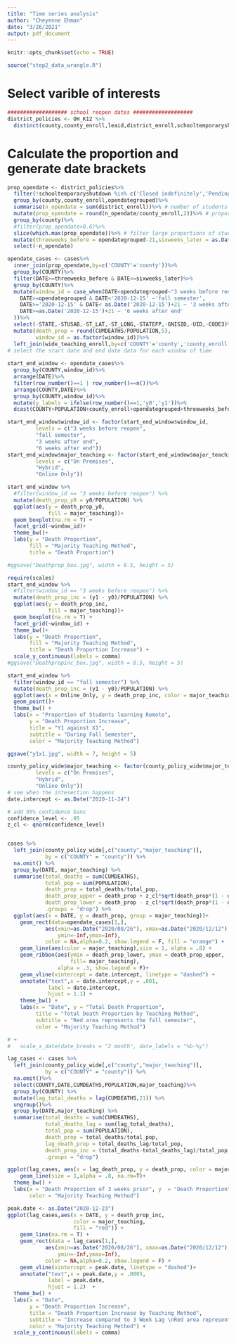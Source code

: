 ```yaml
---
title: "Time series analysis"
author: "Cheyenne Ehman"
date: "3/26/2021"
output: pdf_document
---
```


```r
knitr::opts_chunk$set(echo = TRUE)
```

```r
source("step2_data_wrangle.R")
```

# Select varible of interests

```r
################### school reopen dates ################### 
district_policies <- OH_K12 %>%
  distinct(county,county_enroll,leaid,district_enroll,schooltemporaryshutdown,opendategrouped,teachingmethod)
```

# Calculate the proportion and generate date brackets

```r
prop_opendate <- district_policies%>%
  filter(!schooltemporaryshutdown %in% c('Closed indefinitely','Pending','Unknown'))%>%
  group_by(county,county_enroll,opendategrouped)%>%
  summarise(n_opendate = sum(district_enroll))%>% # number of students under certain date for each county
  mutate(prop_opendate = round(n_opendate/county_enroll,2))%>% # proportion
  group_by(county)%>%
  #filter(prop_opendate>0.6)%>% 
  slice(which.max(prop_opendate))%>% # filter large proportions of students with same reopen dates #can be replaced with # slice(which.max(prop_opendate))#
  mutate(threeweeks_before = opendategrouped-21,sixweeks_later = as.Date('2020-12-15')+42)%>%
  select(-n_opendate)
```

```r
opendate_cases <- cases%>%
  inner_join(prop_opendate,by=c('COUNTY'='county'))%>%
  group_by(COUNTY)%>%
  filter(DATE>=threeweeks_before & DATE<=sixweeks_later)%>%
  group_by(COUNTY)%>%
  mutate(window_id = case_when(DATE<opendategrouped~"3 weeks before reopen",
    DATE>=opendategrouped & DATE<'2020-12-15' ~'fall semester',
    DATE>='2020-12-15' & DATE< as.Date('2020-12-15')+21 ~ '3 weeks after end',
    DATE>=as.Date('2020-12-15')+21 ~ '6 weeks after end'
  ))%>%
  select(-STATE,-STUSAB,-ST_LAT,-ST_LONG,-STATEFP,-GNISID,-UID,-CODE3)%>%
  mutate(death_prop = round(CUMDEATHS/POPULATION,5),
         window_id = as.factor(window_id))%>%
  left_join(wide_teaching_enroll,by=c('COUNTY'='county','county_enroll'))
# select the start date and end date data for each window of time
  
start_end_window <- opendate_cases%>%
  group_by(COUNTY,window_id)%>%
  arrange(DATE)%>%
  filter(row_number()==1 | row_number()==n())%>%
  arrange(COUNTY,DATE)%>%
  group_by(COUNTY,window_id)%>%
  mutate(y_labels = ifelse(row_number()==1,'y0','y1'))%>%
  dcast(COUNTY+POPULATION+county_enroll+opendategrouped+threeweeks_before+sixweeks_later+Online_Only+Hybrid+On_Premises+window_id+major_teaching~y_labels,value.var = 'CUMDEATHS')
```


```r
start_end_window$window_id <- factor(start_end_window$window_id,
         levels = c("3 weeks before reopen",
         "fall semester",
         "3 weeks after end",
         "6 weeks after end"))
start_end_window$major_teaching <- factor(start_end_window$major_teaching,
         levels = c("On Premises",
         "Hybrid",
         "Online Only"))

start_end_window %>%
  #filter(window_id == "3 weeks before reopen") %>%
  mutate(death_prop_y0 = y0/POPULATION) %>%
  ggplot(aes(y = death_prop_y0, 
             fill = major_teaching))+ 
  geom_boxplot(na.rm = T) +
  facet_grid(~window_id)+ 
  theme_bw()+ 
  labs(y = "Death Proportion",
       fill = "Majority Teaching Method",
       title = "Death Proportion")

#ggsave("Deathprop_box.jpg", width = 8.5, height = 5)

require(scales)
start_end_window %>%
  #filter(window_id == "3 weeks before reopen") %>%
  mutate(death_prop_inc = (y1 - y0)/POPULATION) %>%
  ggplot(aes(y = death_prop_inc, 
             fill = major_teaching))+ 
  geom_boxplot(na.rm = T) +
  facet_grid(~window_id) + 
  theme_bw()+ 
  labs(y = "Death Proportion",
       fill = "Majority Teaching Method",
       title = "Death Proportion Increase") + 
  scale_y_continuous(labels = comma)
#ggsave("Deathpropinc_box.jpg", width = 8.5, height = 5)
```

```r
start_end_window %>%
  filter(window_id == "fall semester") %>%
  mutate(death_prop_inc = (y1 - y0)/POPULATION) %>%
  ggplot(aes(x = Online_Only, y = death_prop_inc, color = major_teaching)) + 
  geom_point()+ 
  theme_bw() + 
  labs(x = "Proportion of Students learning Remote",
       y = "Death Proportion Increase",
       title = "Y1 against X1",
       subtitle = "During Fall Semester",
       color = "Majority Teaching Method")

ggsave("y1x1.jpg", width = 7, height = 5)
```


```r
county_policy_wide$major_teaching <- factor(county_policy_wide$major_teaching,
         levels = c("On Premises",
         "Hybrid",
         "Online Only"))
# see when the intesection happens
date.intercept <- as.Date("2020-11-24")

# add 95% confidence bans
confidence_level <- .95
z_cl <- qnorm(confidence_level)


cases %>%
  left_join(county_policy_wide[,c("county","major_teaching")],
            by = c("COUNTY" = "county")) %>%
  na.omit() %>%
  group_by(DATE, major_teaching) %>%
  summarise(total_deaths = sum(CUMDEATHS),
            total_pop = sum(POPULATION),
            death_prop = total_deaths/total_pop,
            death_prop_upper = death_prop + z_cl*sqrt(death_prop*(1 - death_prop)/total_pop),
            death_prop_lower = death_prop - z_cl*sqrt(death_prop*(1 - death_prop)/total_pop),
            .groups = "drop") %>%
  ggplot(aes(x = DATE, y = death_prop, group = major_teaching))+
    geom_rect(data=opendate_cases[1,],
            aes(xmin=as.Date("2020/08/26"), xmax=as.Date("2020/12/12"),
                ymin=-Inf,ymax=Inf),
            color = NA,alpha=0.2, show.legend = F, fill = "orange") + 
    geom_line(aes(color = major_teaching),size = 1, alpha = .8) + 
    geom_ribbon(aes(ymin = death_prop_lower, ymax = death_prop_upper,
                    fill= major_teaching), 
                alpha = .3, show.legend = F)+ 
    geom_vline(xintercept = date.intercept, linetype = "dashed") + 
    annotate("text",x = date.intercept,y = .001,
             label = date.intercept,
             hjust = 1.1) + 
    theme_bw() + 
    labs(x = "Date", y = "Total Death Proportion", 
         title = "Total Death Proportion by Teaching Method",
         subtitle = "Red area represents the fall semester",
         color = "Majority Teaching Method")

# +
#   scale_x_date(date_breaks = "2 month", date_labels = "%b-%y")
```


```r
lag_cases <- cases %>%
  left_join(county_policy_wide[,c("county","major_teaching")],
            by = c("COUNTY" = "county")) %>%
  na.omit()%>%
  select(COUNTY,DATE,CUMDEATHS,POPULATION,major_teaching)%>%
  group_by(COUNTY) %>%
  mutate(lag_total_deaths = lag(CUMDEATHS,21)) %>%
  ungroup()%>%
  group_by(DATE,major_teaching) %>%
  summarise(total_deaths = sum(CUMDEATHS),
            total_deaths_lag = sum(lag_total_deaths),
            total_pop = sum(POPULATION),
            death_prop = total_deaths/total_pop,
            lag_death_prop = total_deaths_lag/total_pop,
            death_prop_inc = (total_deaths-total_deaths_lag)/total_pop,
            .groups = "drop")

ggplot(lag_cases, aes(x = lag_death_prop, y = death_prop, color = major_teaching)) + 
    geom_line(size = 1,alpha = .8, na.rm=T)+ 
  theme_bw() + 
  labs(x = "Death Proportion of 3 weeks prior", y  = "Death Proportion",
       color = "Majority Teaching Method")
```

```r
peak.date <- as.Date("2020-12-23")
ggplot(lag_cases,aes(x = DATE, y = death_prop_inc, 
                     color = major_teaching,
                     fill = "red")) + 
    geom_line(na.rm = T) +
    geom_rect(data = lag_cases[1,],
            aes(xmin=as.Date("2020/08/26"), xmax=as.Date("2020/12/12"),
                ymin=-Inf,ymax=Inf),
            color = NA,alpha=0.2, show.legend = F) + 
    geom_vline(xintercept = peak.date, linetype = "dashed")+ 
    annotate("text",x = peak.date,y = .0005,
             label = peak.date,
             hjust = 1.2)  + 
  theme_bw() + 
  labs(x = "Date",
       y = "Death Proportion Increase", 
       title = "Death Proportion Increase by Teaching Method",
       subtitle = "Increase compared to 3 Week Lag \nRed area represents Fall Semester",
       color = "Majority Teaching Method") + 
  scale_y_continuous(labels = comma)
```


